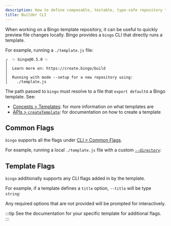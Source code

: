 ```yaml
---
description: How to define composable, testable, type-safe repository templates with create.
title: Builder CLI
---
```



When working on a Bingo template repository, it can be useful to quickly preview file changes locally.
Bingo provides a `bingo` CLI that directly runs a template.

For example, running a `./template.js` file:

<PackageManagers args="./template.js" pkg="bingo" type="dlx" />

```plaintext title="npx bingo ./template.js"
┌  ✨ bingo@0.5.0 ✨
│
│  Learn more on: https://create.bingo/build
│
│  Running with mode --setup for a new repository using:
│    ./template.js
```

The path passed to `bingo` must resolve to a file that `export default`s a Bingo template.
See:

- [Concepts > Templates](/build/concepts/templates): for more information on what templates are
- [APIs > `createTemplate`](/build/apis/create-template): for documentation on how to create a template

## Common Flags

`bingo` supports all the flags under [CLI > Common Flags](/cli#common-flags).

For example, running a local `./template.js` file with a custom [`--directory`](/cli#--directory):

<PackageManagers
	args="./template.js --directory my-fancy-project"
	pkg="bingo"
	type="dlx"
/>

## Template Flags

`bingo` additionally supports any CLI flags added in by the template.

For example, if a template defines a `title` option, `--title` will be type `string`:

<PackageManagers
	args="./template.js --title 'My New App'"
	pkg="bingo"
	type="dlx"
/>

Any required options that are not provided will be prompted for interactively.

:::tip
See the documentation for your specific template for additional flags.
:::
